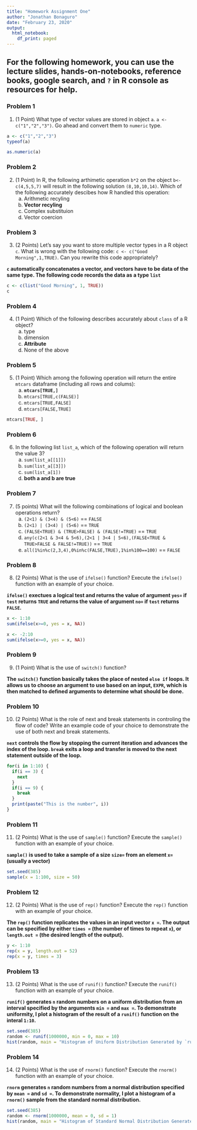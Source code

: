 ```yaml
---
title: "Homework Assignment One"
author: "Jonathan Bonaguro"
date: "February 23, 2020"
output: 
  html_notebook:
    df_print: paged
---
```


## For the following homework, you can use the lecture slides, hands-on-notebooks, reference books, google search, and `?` in R console as resources for help.

### Problem 1

1. (1 Point) What type of vector values are stored in object `a`. `a <- c("1","2","3")`. Go ahead and convert them to `numeric` type.

```r
a <- c("1","2","3")
typeof(a)

as.numeric(a)
```

### Problem 2

2. (1 Point) In R, the following arthimetic operation `b*2` on the object `b<-c(4,5,5,7)` will result in the following solution `(8,10,10,14)`. Which of the following accurately descibes how R handled this operation: 
    a) Arithmetic recyling
    b) **Vector recyling**
    c) Complex substituion
    d) Vector coercion
    
### Problem 3

3.  (2 Points) Let’s say you want to store multiple vector types in a R object `c`. What is wrong with the following code: `c <- c("Good Morning",1,TRUE)`. Can you rewrite this code appropriately?

**`c` automatically concatenates a vector, and vectors have to be data of the same type. The following code records the data as a type `list`**

```r
c <- c(list("Good Morning", 1, TRUE))
c
```

### Problem 4

4. (1 Point) Which of the following describes accurately about `class` of a R object?
    a) type
    b) dimension
    c) **Attribute**
    d) None of the above
    
### Problem 5

5. (1 Point) Which among the following operation will return the entire `mtcars` dataframe (including all rows and colums):
    a) **`mtcars[TRUE,]`**
    b) `mtcars[TRUE,c(FALSE)]`
    c) `mtcars[TRUE,FALSE]`
    d) `mtcars[FALSE,TRUE]`

```r
mtcars[TRUE, ]
```

### Problem 6

6. In the following list `list_a`, which of the following operation will return the value 3?
    a) `sum(list_a[[1]])`
    b) `sum(list_a[[3]])`
    c) `sum(list_a[1])`
    d) **both a and b are true**

### Problem 7

7. (5 points) What will the following combinations of logical and boolean operations return?
    a. `(2<1) & (3<4) & (5<6)` == `FALSE`
    b. `(2<1) | (3<4) | (5<6)` == `TRUE`
    c. `(FALSE<TRUE) & (TRUE>FALSE) & (FALSE!=TRUE)` == `TRUE`
    d. `any(c(2<1 & 3<4 & 5<6),(2<1 | 3<4 | 5<6),(FALSE<TRUE & TRUE>FALSE & FALSE!=TRUE))` == `TRUE`
    e. `all(1%in%c(2,3,4),0%in%c(FALSE,TRUE),1%in%100==100)` == `FALSE`

### Problem 8

8. (2 Points) What is the use of `ifelse()` function? Execute the `ifelse()` function with an example of your choice.

**`ifelse()` exectues a logical test and returns the value of argument `yes=` if `test` returns `TRUE` and returns the value of argument `no=` if `test` returns `FALSE`.**

```r
x <- 1:10
sum(ifelse(x>=0, yes = x, NA))

x <- -2:10
sum(ifelse(x>=0, yes = x, NA))
```

### Problem 9

9. (1 Point) What is the use of `switch()` function?

**The `switch()` function basically takes the place of nested `else if` loops. It allows us to choose an argument to use based on an input, `EXPR`, which is then matched to defined arguments to determine what should be done.**

### Problem 10

10. (2 Points) What is the role of next and break statements in controling the flow of code? Write an example code of your choice to demonstrate the use of both next and break statements.

**`next` controls the flow by stopping the current iteration and advances the index of the loop. `break` exits a loop and transfer is moved to the next statement outside of the loop.**

```r
for(i in 1:10) {  
  if(i == 3) {
    next
  }
  if(i == 9) {
    break
  }
  print(paste("This is the number", i))
}

```

### Problem 11

11. (2 Points) What is the use of `sample()` function? Execute the `sample()` function with an example of your choice.

**`sample()` is used to take a sample of a size `size=` from an element `x=` (usually a vector)**

```r
set.seed(385)
sample(x = 1:100, size = 50)
```

### Problem 12

12. (2 Points) What is the use of `rep()` function? Execute the `rep()` function with an example of your choice.

**The `rep()` function replicates the values in an input vector `x =`. The output can be specified by either `times =` (the number of times to repeat `x`), or `length.out =` (the desired length of the output).**

```r
y <- 1:10
rep(x = y, length.out = 52)
rep(x = y, times = 3)
```

### Problem 13

13. (2 Points) What is the use of `runif()` function? Execute the `runif()` function with an example of your choice.

**`runif()` generates `n` random numbers on a uniform distribution from an interval specified by the arguments `min =` and `max =`. To demonstrate uniformity, I plot a histogram of the result of a `runif()` function on the interal `1:10`.**

```r
set.seed(385)
random <- runif(1000000, min = 0, max = 10)
hist(random, main = "Histogram of Uniform Distribution Generated by `runif()`", probability = TRUE, xlab = "Random Numbers Generated by `runif()`", breaks = 10)
```

### Problem 14

14. (2 Points) What is the use of `rnorm()` function? Execute the `rnorm()` function with an example of your choice.

**`rnorm` generates `n` random numbers from a normal distribution specified by `mean =` and `sd =`. To demonstrate normality, I plot a histogram of a `rnorm()` sample from the standard normal distribution.**

```r
set.seed(385)
random <- rnorm(1000000, mean = 0, sd = 1)
hist(random, main = "Histogram of Standard Normal Distribution Generated by `rnorm()`", probability = TRUE, xlab = "Random Numbers Generated by `rnorm()`", xlim = c(-3, 3))
```
